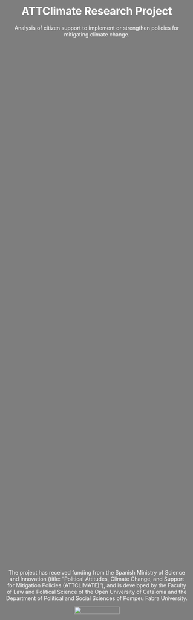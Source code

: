 ```{=html}
<style>
  body {
    background-image: url("img/sequera.jpeg");
    background-size: cover;
    background-position: center;
    background-repeat: no-repeat;
    color: #ffffff; /* text color to white for better contrast on the image */      }

  /* Create the dark overlay */
  body::before {
    content: "";
    position: absolute;
    top: 0;
    left: 0;
    width: 100%;
    height: 100%;
    background-color: rgba(0, 0, 0, 0.5); /* Adjust opacity (last value) for the desired darkness */
  }
  
  /* Center the content within the page */
 .centered-content {
    position: absolute;
    top: 50%;
    left: 50%;
    transform: translate(-50%, -50%);
    text-align: center;
  }
  
    /* Center the content within the page */
 .bottom-content {
    position: absolute;
    top: 88%;
    left: 50%;
    transform: translate(-50%, -50%);
    text-align: center;
    font-size: 14px;
  }
</style>
```
::: centered-content
<h1>ATTClimate Research Project</h1>

<p>Analysis of citizen support to implement or strengthen policies for mitigating climate change.</p>
:::

::: bottom-content
<p>The project has received funding from the Spanish Ministry of Science and Innovation (title: "Political Attitudes, Climate Change, and Support for Mitigation Policies (ATTCLIMATE)"), and is developed by the Faculty of Law and Political Science of the Open University of Catalonia and the Department of Political and Social Sciences of Pompeu Fabra University.</p>
![](img/ministeri.jpg){width=50%}
:::
